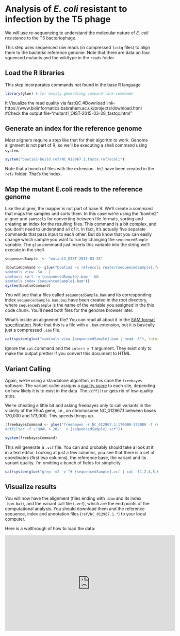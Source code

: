 # Analysis of *E. coli* resistant to infection by the T5 phage

We will use re-sequencing to understand the molecular nature of *E. coli* resistance to the T5 bacteriophage.

This step uses sequenced raw reads (in compressed `fastq` files) to align them to the bacterial reference genome. Note that there are data on four squenced mutants and the wildtype in the `reads` folder.

## Load the R libraries 

This step incorporates commands not found in the base R language

```r
library(glue) # for easily generating command line commands
```

It Visualize the read quality via fastQC <optional>
#Download link-https://www.bioinformatics.babraham.ac.uk/projects/download.html <available for windows and Mac users>
#Check the output file-"mutant1_OIST-2015-03-28_fastqc.html"

## Generate an index for the reference genome

Most aligners require a step like that for their algoritm to work. Genome alignment is not part of R, so we'll be executing a shell command using `system`.

```r
system("bowtie2-build ref/NC_012967.1.fasta ref/ecoli")
```

Note that a bunch of files with the extension `.bt2` have been created in the `ref/` folder. That's the index.

## Map the mutant E.coli reads to the reference genome

Like the aligner, the mapper is not part of base R. We'll create a command that maps the samples and sorts them. In this case we're using the 'bowtie2' aligner and `samtools` for converting between file formats, sorting and creating an index for the resulting files. This command is a bit complex, and you don't need to understand all of it. In fact, it's actually five separate commands that pass input to each other. But do know that you can easily change which sample you want to run by changing the `sequencedSample` variable. The `glue` command just inserts this variable into the string we'll execute in the shell.

```r
sequencedSample  <- "mutant3_OIST-2015-03-28"
```

```r
(bowtieCommand <- glue("bowtie2 -x ref/ecoli reads/{sequencedSample}.fq.gz --rg-id {sequencedSample} --rg SM:{sequencedSample} |
samtools view -Su - | 
samtools sort -o {sequencedSample}.bam - && 
samtools index {sequencedSample}.bam"))
system(bowtieCommand)
```

You will see that a files called `sequencedSample.bam` and its corresponding index `sequencedSample.bam.bai` have been created in the root directory, where `sequencedSample` is the name of the variable you assigned in the this code chunk. You'll need both files for the genome browser later.

What's inside an alignemnt file? You can read all about it in the [SAM format specification](https://samtools.github.io/hts-specs/SAMv1.pdf). Note that this is a file with a `.bam` extension, but it is basically just a compressed `.sam` file.

```r
cat(system(glue("samtools view {sequencedSample}.bam | head -5"), intern = T))
```

Ignore the `cat` command and the `intern = T` argument. They exist only to make the output prettier if you convert this document to HTML.

## Variant Calling

Again, we're using a standalone algorithm, in this case the `freebayes` software. The variant caller assigns a [quality score](https://en.wikipedia.org/wiki/Phred_quality_score) to each site, depending on how likely it is to exist in the data. The `vcffilter` gets rid of low-quality sites.

We're cheating a little bit and asking freebayes only to call variants in the vicinity of the FhuA gene, i.e., on chromosome NC_012967.1 between bases 170,000 and 173,000. This speeds things up.

```r
(freebayesCommand <- glue("freebayes -r NC_012967.1:170000-173000 -f ref/NC_012967.1.fasta {sequencedSample}.bam -p 1 | 
vcffilter -f \"QUAL > 20\"  > {sequencedSample}.vcf"))

system(freebayesCommand)
```

This will generate a `.vcf` file. You can and probably should take a look at it in a text editor. Looking at just a few columns, you see that there is a set of coordinates (first two columns), the reference base, the variant and its variant quality. I'm omitting a bunch of fields for simplicity.


```r
cat(system(glue("grep -m2 -v ^# {sequencedSample}.vcf | cut -f1,2,4,5,6"), intern = T))
```

## Visualize results

You will now have the alignment (files ending with `.bam` and its index `.bam.bai`), and the variant call file (`.vcf`), which are the end points of the computational analysis. You should download them and the reference sequence, index and annotation files (`ref/NC_012967.1.*`) to your local computer.

Here is a walthrough of how to load the data:

<iframe width="560" height="315" src="https://www.youtube.com/embed/hhCeJD7HRdI" frameborder="0" allow="accelerometer; autoplay; encrypted-media; gyroscope; picture-in-picture" allowfullscreen></iframe>